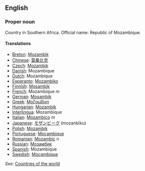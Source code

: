 ==English==

===Proper noun===

Country in Southern Africa. Official name: Republic of Mozambique.

====Translations====
*[[Breton]]: [[Mozambik]]
*[[Chinese]]: [[莫桑比克]]
*[[Czech]]: [[Mozambik]]
*[[Danish]]: Mozambique
*[[Dutch]]: Mozambique
*[[Esperanto]]: [[Mozambiko]]
*[[Finnish]]: [[Mosambik]]
*[[French]]: Mozambique ''m''
*[[German]]: [[Mosambik]]
*[[Greek]]: [[Μοζαμβίκη]]
*[[Hungarian]]: [[Mozambik]]
*[[Interlingua]]: Mozambique
*[[Italian]]: [[Mozambico]] ''m''
*[[Japanese]]: [[モザンビーク]] (mozanbīku)
*[[Polish]]: [[Mozambik]]
*[[Portuguese]]: [[Moçambique]]
*[[Romanian]]: [[Mozambic]] ''n''
*[[Russian]]: [[Мозамбик]]
*[[Spanish]]: Mozambique
*[[Swedish]]: [[Moçambique]]

''See'': [[Countries of the world]]
